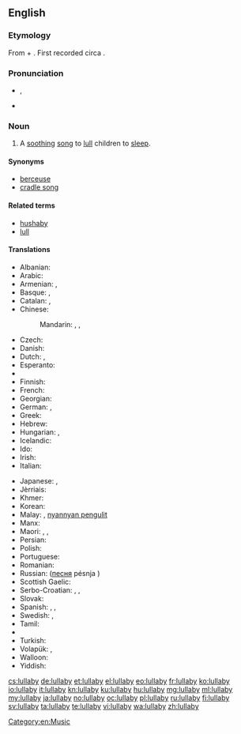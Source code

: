 ==English==

{{wikipedia}}

===Etymology===
From {{etyl|enm}} {{term|lullen||to [[lull]]|lang=emn}} + {{term|bye|lang=en}}. First recorded circa {{w|1560}}.

===Pronunciation===
* {{IPA|/ˈlʌləbaɪ/}}, {{X-SAMPA|/"lVl@baI/}}
* {{audio|en-us-lullabye.ogg|Audio (US)}}

===Noun===
{{en-noun|lullab|ies}}

# A [[soothing]] [[song]] to [[lull]] children to [[sleep]].

====Synonyms====
* [[berceuse]]
* [[cradle song]]

====Related terms====
* [[hushaby]]
* [[lull]]

====Translations====
{{trans-top|a soothing song to lull children to sleep}}
* Albanian: {{t-|sq|nina-nanë}}
* Arabic: {{t-|ar|تهويدة|f|tr=tahwīda}}
* Armenian: {{t-|hy|օրոր|tr=ōror}}, {{t-|hy|օրորոցային|tr=ōrorocʿayin|sc=Armn}}
* Basque: {{t-|eu|lo-kanta}}, {{t-|eu|sehaska-kanta}}
* Catalan: {{t-|ca|cançó de bressol|f}}, {{t-|ca|vou-verivou|m}}
* Chinese:
*: Mandarin: {{t|cmn|催眠曲|tr=cuīmiánqǔ|sc=Hani}}, {{t|cmn|搖籃曲|sc=Hani}}, {{t|cmn|摇篮曲|tr=yáolánqǔ|sc=Hani}}
* Czech: {{t+|cs|ukolébavka|f}}
* Danish: {{t-|da|godnatsang}}
* Dutch: {{t+|nl|slaapliedje|n}}, {{t-|nl|wiegeliedje|n}}
* Esperanto: {{t-|eo|lulkanto}}
* {{trreq|et}}
* Finnish: {{t+|fi|tuutulaulu}}
* French: {{t+|fr|berceuse|f}}
* Georgian: {{t-|ka|იავნანა|tr=iavnana|sc=Geor}}
* German: {{t+|de|Schlaflied|n}}, {{t+|de|Wiegenlied|n}}
* Greek: {{t+|el|νανούρισμα|n|tr=nanourisma|sc=Grek}}
* Hebrew: {{t-|he|שיר ערש|m|tr=shir eres}}
* Hungarian: {{t+|hu|altatódal}}, {{t-|hu|bölcsődal}}
* Icelandic: {{t+|is|vögguvísa|f}}
* Ido: {{t+|io|bersokanto}}
* Irish: {{t-|ga|suantraí|f}}
* Italian: {{t+|it|ninna nanna|f}}
{{trans-mid}}
* Japanese: {{t-|ja|子守歌|tr=こもりうた, komori-uta}},  {{t-|ja|ララバイ|tr=rarabai}}
* Jèrriais: {{tø|roa-jer|bèrcheuse|f}}
* Khmer: {{t-|km|ទំនុកបំពេរ|tr=tumnuk bɑmpee|sc=Khmr}}
* Korean: {{t+|ko|자장가|tr=jajangga|sc=Hang}}
* Malay: {{t-|ms|dondang}}, [[nyannyan pengulit]]
* Manx: {{t-|gv|arrane cadlee|m}}
* Maori: {{t-|mi|ngaaoriori}}, {{t-|mi|poopoo}}, {{t-|mi|taiapo}}
* Persian: {{t|fa|لالایی|tr=lâlâyi}}
* Polish: {{t+|pl|kołysanka|f}}
* Portuguese: {{t-|pt|canção de ninar|f}}
* Romanian: {{t-|ro|cântec de leagăn|n}}
* Russian: {{t+|ru|колыбельная|f|tr=kolybél'naja}} ([[песня]] pésnja {{f}})
* Scottish Gaelic: {{t-|gd|òran tàlaidh|m}}
* Serbo-Croatian: {{t-|sh|uspavanka|f}}, {{t-|sh|uljuljka|f}}, {{t-|sh|ukolevka}}
* Slovak: {{t-|sk|uspávanka|f}}
* Spanish: {{t+|es|canción de cuna|f}}, {{t+|es|nana|f}}, {{t-|es|canto de cuna|m}}
* Swedish: {{t+|sv|vaggvisa|c}}, {{t-|sv|godnattsång|c}}
* Tamil: {{t+|ta|தாலாட்டு|tr=tālāttu}}
* {{trreq|th}}
* Turkish: {{t+|tr|ninni}}
* Volapük: {{t-|vo|klädömakanit}}, {{t-|vo|klädömalid}}
* Walloon: {{t+|wa|hosseuse|f}}
* Yiddish: {{t-|yi|וויגליד|n|tr=viglid|sc=Hebr}}
{{trans-bottom}}

[[Category:en:Music]]

[[cs:lullaby]]
[[de:lullaby]]
[[et:lullaby]]
[[el:lullaby]]
[[eo:lullaby]]
[[fr:lullaby]]
[[ko:lullaby]]
[[io:lullaby]]
[[it:lullaby]]
[[kn:lullaby]]
[[ku:lullaby]]
[[hu:lullaby]]
[[mg:lullaby]]
[[ml:lullaby]]
[[my:lullaby]]
[[ja:lullaby]]
[[no:lullaby]]
[[oc:lullaby]]
[[pl:lullaby]]
[[ru:lullaby]]
[[fi:lullaby]]
[[sv:lullaby]]
[[ta:lullaby]]
[[te:lullaby]]
[[vi:lullaby]]
[[wa:lullaby]]
[[zh:lullaby]]